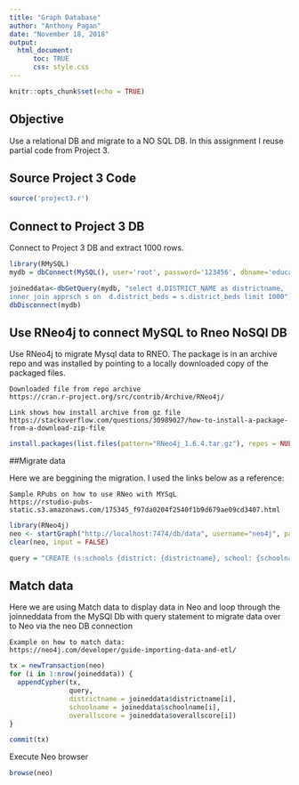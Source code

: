 ```yaml
---
title: "Graph Database"
author: "Anthony Pagan"
date: "November 18, 2018"
output: 
  html_document:
      toc: TRUE
      css: style.css
---
```


```r
knitr::opts_chunk$set(echo = TRUE)
```

## Objective

Use a relational DB and migrate to a NO SQL DB. In this assignment I reuse partial code from Project 3. 

## Source Project 3 Code

```r
source('project3.r')
```

##  Connect to Project 3 DB

Connect to Project 3 DB and extract 1000 rows.

```r
library(RMySQL)
mydb = dbConnect(MySQL(), user='root', password='123456', dbname='education', host='localhost')

joineddata<-dbGetQuery(mydb, "select d.DISTRICT_NAME as districtname,  s.School_name as schoolname, d.overall_score as overallscore from apprdstr d
inner join apprsch s on  d.district_beds = s.district_beds limit 1000")
dbDisconnect(mydb)
```

## Use RNeo4j to connect MySQL to Rneo NoSQl DB

Use RNeo4j to migrate Mysql data to RNEO. The package is in an archive repo and was installed by pointing to a locally downloaded copy of the packaged files.

    Downloaded file from repo archive
    https://cran.r-project.org/src/contrib/Archive/RNeo4j/

    Link shows how install archive from gz file
    https://stackoverflow.com/questions/30989027/how-to-install-a-package-from-a-download-zip-file

```r
install.packages(list.files(pattern="RNeo4j_1.6.4.tar.gz"), repos = NULL)
```

##Migrate data

Here we are beggining the migration. I used the links below as a reference:

    Sample RPubs on how to use RNeo with MYSqL
    https://rstudio-pubs-static.s3.amazonaws.com/175345_f97da0204f2540f1b9d679ae09cd3407.html

```r
library(RNeo4j)
neo <- startGraph("http://localhost:7474/db/data", username="neo4j", password="neo4j")
clear(neo, input = FALSE)

query = "CREATE (s:schools {district: {districtname}, school: {schoolname}, overallscore:{overallscore}})"
```

## Match data

Here we are using Match data to display data in Neo and loop through the joinneddata from the MySQl Db with query statement to migrate data over to Neo via the neo DB connection

    Example on how to match data:
    https://neo4j.com/developer/guide-importing-data-and-etl/

```r
tx = newTransaction(neo)
for (i in 1:nrow(joineddata)) {
  appendCypher(tx, 
               query, 
               districtname = joineddata$districtname[i],
               schoolname = joineddata$schoolname[i],
               overallscore = joineddata$overallscore[i])
}

commit(tx)
```

Execute Neo browser

```r
browse(neo)
```


